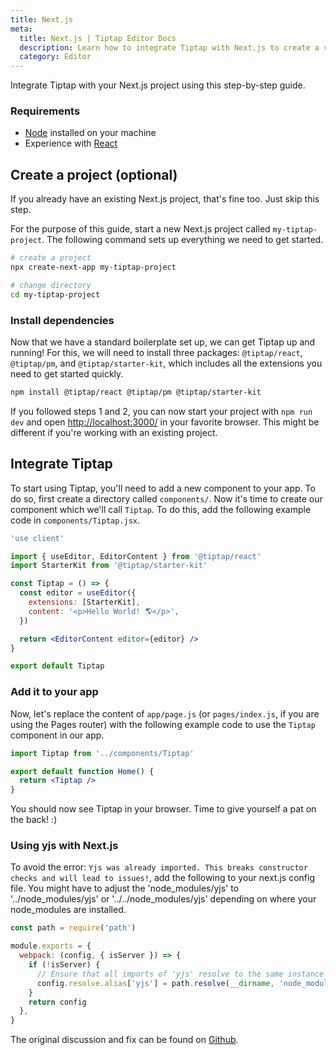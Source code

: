 ```yaml
---
title: Next.js
meta:
  title: Next.js | Tiptap Editor Docs
  description: Learn how to integrate Tiptap with Next.js to create a versatile and powerful rich text editor for your project.
  category: Editor
---
```


Integrate Tiptap with your Next.js project using this step-by-step guide.

### Requirements

- [Node](https://nodejs.org/en/download/) installed on your machine
- Experience with [React](https://reactjs.org/)

## Create a project (optional)

If you already have an existing Next.js project, that's fine too. Just skip this step.

For the purpose of this guide, start a new Next.js project called `my-tiptap-project`. The following command sets up everything we need to get started.

```bash
# create a project
npx create-next-app my-tiptap-project

# change directory
cd my-tiptap-project
```

### Install dependencies

Now that we have a standard boilerplate set up, we can get Tiptap up and running! For this, we will need to install three packages: `@tiptap/react`, `@tiptap/pm`, and `@tiptap/starter-kit`, which includes all the extensions you need to get started quickly.

```bash
npm install @tiptap/react @tiptap/pm @tiptap/starter-kit
```

If you followed steps 1 and 2, you can now start your project with `npm run dev` and open [http://localhost:3000/](http://localhost:3000/) in your favorite browser. This might be different if you're working with an existing project.

## Integrate Tiptap

To start using Tiptap, you'll need to add a new component to your app. To do so, first create a directory called `components/`. Now it's time to create our component which we'll call `Tiptap`. To do this, add the following example code in `components/Tiptap.jsx`.

```jsx
'use client'

import { useEditor, EditorContent } from '@tiptap/react'
import StarterKit from '@tiptap/starter-kit'

const Tiptap = () => {
  const editor = useEditor({
    extensions: [StarterKit],
    content: '<p>Hello World! 🌎️</p>',
  })

  return <EditorContent editor={editor} />
}

export default Tiptap
```

### Add it to your app

Now, let's replace the content of `app/page.js` (or `pages/index.js`, if you are using the Pages router) with the following example code to use the `Tiptap` component in our app.

```jsx
import Tiptap from '../components/Tiptap'

export default function Home() {
  return <Tiptap />
}
```

You should now see Tiptap in your browser. Time to give yourself a pat on the back! :)

### Using yjs with Next.js

To avoid the error: `Yjs was already imported. This breaks constructor checks and will lead to issues!`, add the following to your next.js config file. You might have to adjust the 'node_modules/yjs' to '../node_modules/yjs' or '../../node_modules/yjs' depending on where your node_modules are installed.

```js
const path = require('path')

module.exports = {
  webpack: (config, { isServer }) => {
    if (!isServer) {
      // Ensure that all imports of 'yjs' resolve to the same instance
      config.resolve.alias['yjs'] = path.resolve(__dirname, 'node_modules/yjs')
    }
    return config
  },
}
```

The original discussion and fix can be found on [Github](https://github.com/yjs/yjs/issues/438#issuecomment-2225079409).

